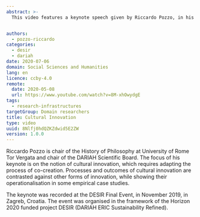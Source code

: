 ```yaml
---
abstract: >-
  This video features a keynote speech given by Riccardo Pozzo, in his capacity as Chair of the DARIAH Scientific Board, during the final event for the DESIR project, held in Zagreb in November 2019.  In it, he discusses co-creation and cultural innovation, and how research infrastructures play a key role in this.


authors:
  - pozzo-riccardo
categories:
  - desir
  - dariah
date: 2020-07-06
domain: Social Sciences and Humanities
lang: en
licence: ccby-4.0
remote:
  date: 2020-05-08
  url: https://www.youtube.com/watch?v=8M-xhOwydgE
tags:
  - research-infrastructures
targetGroup: Domain researchers
title: Cultural Innovation
type: video
uuid: 8Nlfj0hdQZKZdwid5E2ZW
version: 1.0.0
---
```


Riccardo Pozzo is chair of the History of Philosophy at University of Rome Tor Vergata and chair of the DARIAH Scientific Board. The focus of his keynote is on the notion of cultural innovation, which requires adapting the process of co-creation. Processes and outcomes of cultural innovation are contrasted against other forms of innovation, while showing their operationalisation in some empirical case studies.

The keynote was recorded at the DESIR Final Event, in November 2019, in Zagreb, Croatia. The event was organised in the framework of the Horizon 2020 funded project DESIR (DARIAH ERIC Sustainability Refined).

<VideoCard
  title="DH in Practice"
  subtitle="Cultural Innovation - Riccardo Pozzo at the DESIR Final Event 2019"
  id="8M-xhOwydgE"
  image="/assets/images/cms/resources/cultural-innovation/riccardo-pozzo-image-vidcard.png"
/>
